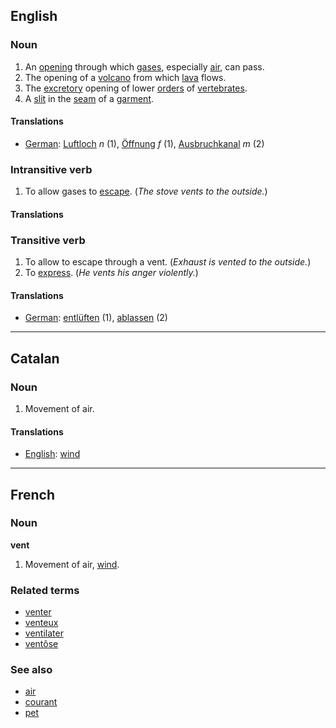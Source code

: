 ==English==
===Noun===

# An [[opening]] through which [[gas]]es, especially [[air]], can pass.
# The opening of a [[volcano]] from which [[lava]] flows.
# The [[excretory]] opening of lower [[order]]s of [[vertebrate]]s.
# A [[slit]] in the [[seam]] of a [[garment]].

====Translations====
*[[German]]: [[Luftloch]] ''n'' (1), [[Öffnung]] ''f'' (1), [[Ausbruchkanal]] ''m'' (2)

===Intransitive verb===

# To allow gases to [[escape]]. (''The stove vents to the outside.'')

====Translations====
<!-- There are no translations yet. -->

===Transitive verb===

# To allow to escape through a vent. (''Exhaust is vented to the outside.'')
# To [[express]]. (''He vents his anger violently.'')

====Translations====
*[[German]]: [[entlüften]] (1), [[ablassen]] (2)

----
==Catalan==
===Noun===

# Movement of air.

====Translations====
*[[English]]: [[wind]]

----
==French==
===Noun===
'''vent'''

# Movement of air, [[wind]].

===Related terms===
*[[venter]]
*[[venteux]]
*[[ventilater]]
*[[ventôse]]

===See also===
*[[air#French|air]]
*[[courant]]
*[[pet#French|pet]]